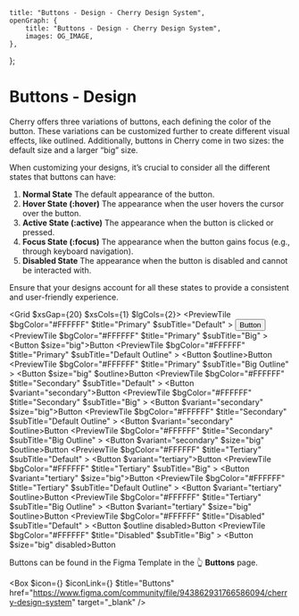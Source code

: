 
	title: "Buttons - Design - Cherry Design System",
	openGraph: {
		title: "Buttons - Design - Cherry Design System",
		images: OG_IMAGE,
	},
};

# Buttons - Design

Cherry offers three variations of buttons, each defining the color of the button. These variations can be customized further to create different visual effects, like outlined. Additionally, buttons in Cherry come in two sizes: the default size and a larger “big” size.

When customizing your designs, it’s crucial to consider all the different states that buttons can have:

1. **Normal State** The default appearance of the button.
2. **Hover State (:hover)** The appearance when the user hovers the cursor over the button.
3. **Active State (:active)** The appearance when the button is clicked or pressed.
4. **Focus State (:focus)** The appearance when the button gains focus (e.g., through keyboard navigation).
5. **Disabled State** The appearance when the button is disabled and cannot be interacted with.

Ensure that your designs account for all these states to provide a consistent and user-friendly experience.

<Grid $xsGap={20} $xsCols={1} $lgCols={2}>
	<PreviewTile
		$bgColor="#FFFFFF"
		$title="Primary"
		$subTitle="Default"
	>
		<Button>Button</Button>
	</PreviewTile>
	<PreviewTile
		$bgColor="#FFFFFF"
		$title="Primary"
		$subTitle="Big"
	>
		<Button $size="big">Button</Button>
	</PreviewTile>
	<PreviewTile
		$bgColor="#FFFFFF"
		$title="Primary"
		$subTitle="Default Outline"
	>
		<Button $outline>Button</Button>
	</PreviewTile>
	<PreviewTile
		$bgColor="#FFFFFF"
		$title="Primary"
		$subTitle="Big Outline"
	>
		<Button $size="big" $outline>Button</Button>
	</PreviewTile>
	<PreviewTile
		$bgColor="#FFFFFF"
		$title="Secondary"
		$subTitle="Default"
	>
		<Button $variant="secondary">Button</Button>
	</PreviewTile>
	<PreviewTile
		$bgColor="#FFFFFF"
		$title="Secondary"
		$subTitle="Big"
	>
		<Button $variant="secondary" $size="big">Button</Button>
	</PreviewTile>
	<PreviewTile
		$bgColor="#FFFFFF"
		$title="Secondary"
		$subTitle="Default Outline"
	>
		<Button $variant="secondary" $outline>Button</Button>
	</PreviewTile>
	<PreviewTile
		$bgColor="#FFFFFF"
		$title="Secondary"
		$subTitle="Big Outline"
	>
		<Button $variant="secondary" $size="big" $outline>Button</Button>
	</PreviewTile>
	<PreviewTile
		$bgColor="#FFFFFF"
		$title="Tertiary"
		$subTitle="Default"
	>
		<Button $variant="tertiary">Button</Button>
	</PreviewTile>
	<PreviewTile
		$bgColor="#FFFFFF"
		$title="Tertiary"
		$subTitle="Big"
	>
		<Button $variant="tertiary" $size="big">Button</Button>
	</PreviewTile>
	<PreviewTile
		$bgColor="#FFFFFF"
		$title="Tertiary"
		$subTitle="Default Outline"
	>
		<Button $variant="tertiary" $outline>Button</Button>
	</PreviewTile>
	<PreviewTile
		$bgColor="#FFFFFF"
		$title="Tertiary"
		$subTitle="Big Outline"
	>
		<Button $variant="tertiary" $size="big" $outline>Button</Button>
	</PreviewTile>
	<PreviewTile
		$bgColor="#FFFFFF"
		$title="Disabled"
		$subTitle="Default"
	>
		<Button $outline disabled>Button</Button>
	</PreviewTile>
	<PreviewTile
		$bgColor="#FFFFFF"
		$title="Disabled"
		$subTitle="Big"
	>
		<Button $size="big" disabled>Button</Button>
	</PreviewTile>
</Grid>

Buttons can be found in the Figma Template in the 👆 **Buttons** page.

<Box
	$icon={<IconFile />}
	$iconLink={<IconFigma />}
	$title="Buttons"
	href="https://www.figma.com/community/file/943862931766586094/cherry-design-system"
	target="_blank"
/>
